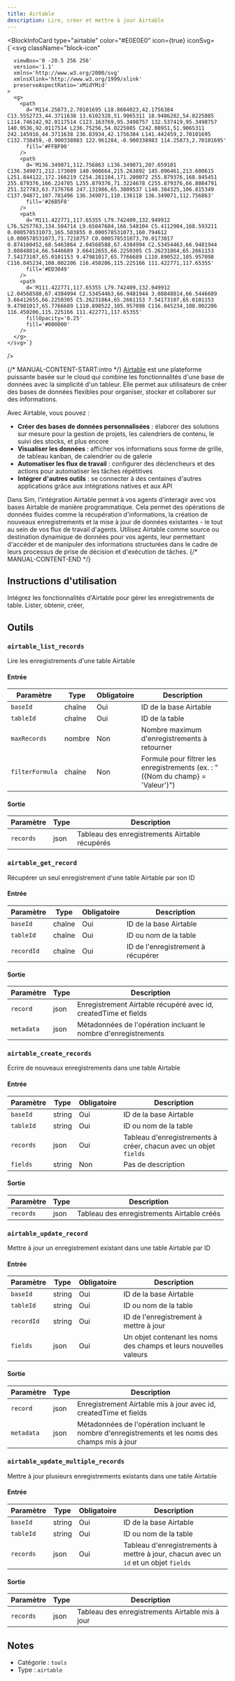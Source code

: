 ```yaml
---
title: Airtable
description: Lire, créer et mettre à jour Airtable
---
```



<BlockInfoCard 
  type="airtable"
  color="#E0E0E0"
  icon={true}
  iconSvg={`<svg className="block-icon"
      
      
      
      viewBox='0 -20.5 256 256'
      version='1.1'
      xmlns='http://www.w3.org/2000/svg'
      xmlnsXlink='http://www.w3.org/1999/xlink'
      preserveAspectRatio='xMidYMid'
    >
      <g>
        <path
          d='M114.25873,2.70101695 L18.8604023,42.1756384 C13.5552723,44.3711638 13.6102328,51.9065311 18.9486282,54.0225085 L114.746142,92.0117514 C123.163769,95.3498757 132.537419,95.3498757 140.9536,92.0117514 L236.75256,54.0225085 C242.08951,51.9065311 242.145916,44.3711638 236.83934,42.1756384 L141.442459,2.70101695 C132.738459,-0.900338983 122.961284,-0.900338983 114.25873,2.70101695'
          fill='#FFBF00'
        />
        <path
          d='M136.349071,112.756863 L136.349071,207.659101 C136.349071,212.173089 140.900664,215.263892 145.096461,213.600615 L251.844122,172.166219 C254.281184,171.200072 255.879376,168.845451 255.879376,166.224705 L255.879376,71.3224678 C255.879376,66.8084791 251.327783,63.7176768 247.131986,65.3809537 L140.384325,106.815349 C137.94871,107.781496 136.349071,110.136118 136.349071,112.756863'
          fill='#26B5F8'
        />
        <path
          d='M111.422771,117.65355 L79.742409,132.949912 L76.5257763,134.504714 L9.65047684,166.548104 C5.4112904,168.593211 0.000578531073,165.503855 0.000578531073,160.794612 L0.000578531073,71.7210757 C0.000578531073,70.0173017 0.874160452,68.5463864 2.04568588,67.4384994 C2.53454463,66.9481944 3.08848814,66.5446689 3.66412655,66.2250305 C5.26231864,65.2661153 7.54173107,65.0101153 9.47981017,65.7766689 L110.890522,105.957098 C116.045234,108.002206 116.450206,115.225166 111.422771,117.65355'
          fill='#ED3049'
        />
        <path
          d='M111.422771,117.65355 L79.742409,132.949912 L2.04568588,67.4384994 C2.53454463,66.9481944 3.08848814,66.5446689 3.66412655,66.2250305 C5.26231864,65.2661153 7.54173107,65.0101153 9.47981017,65.7766689 L110.890522,105.957098 C116.045234,108.002206 116.450206,115.225166 111.422771,117.65355'
          fillOpacity='0.25'
          fill='#000000'
        />
      </g>
    </svg>`}
/>

{/* MANUAL-CONTENT-START:intro */}
[Airtable](https://airtable.com/) est une plateforme puissante basée sur le cloud qui combine les fonctionnalités d'une base de données avec la simplicité d'un tableur. Elle permet aux utilisateurs de créer des bases de données flexibles pour organiser, stocker et collaborer sur des informations.

Avec Airtable, vous pouvez :

- **Créer des bases de données personnalisées** : élaborer des solutions sur mesure pour la gestion de projets, les calendriers de contenu, le suivi des stocks, et plus encore
- **Visualiser les données** : afficher vos informations sous forme de grille, de tableau kanban, de calendrier ou de galerie
- **Automatiser les flux de travail** : configurer des déclencheurs et des actions pour automatiser les tâches répétitives
- **Intégrer d'autres outils** : se connecter à des centaines d'autres applications grâce aux intégrations natives et aux API

Dans Sim, l'intégration Airtable permet à vos agents d'interagir avec vos bases Airtable de manière programmatique. Cela permet des opérations de données fluides comme la récupération d'informations, la création de nouveaux enregistrements et la mise à jour de données existantes - le tout au sein de vos flux de travail d'agents. Utilisez Airtable comme source ou destination dynamique de données pour vos agents, leur permettant d'accéder et de manipuler des informations structurées dans le cadre de leurs processus de prise de décision et d'exécution de tâches.
{/* MANUAL-CONTENT-END */}

## Instructions d'utilisation

Intégrez les fonctionnalités d'Airtable pour gérer les enregistrements de table. Lister, obtenir, créer, 

## Outils

### `airtable_list_records`

Lire les enregistrements d'une table Airtable

#### Entrée

| Paramètre | Type | Obligatoire | Description |
| --------- | ---- | ----------- | ----------- |
| `baseId` | chaîne | Oui | ID de la base Airtable |
| `tableId` | chaîne | Oui | ID de la table |
| `maxRecords` | nombre | Non | Nombre maximum d'enregistrements à retourner |
| `filterFormula` | chaîne | Non | Formule pour filtrer les enregistrements \(ex. : "\(\{Nom du champ\} = \'Valeur\'\)"\) |

#### Sortie

| Paramètre | Type | Description |
| --------- | ---- | ----------- |
| `records` | json | Tableau des enregistrements Airtable récupérés |

### `airtable_get_record`

Récupérer un seul enregistrement d'une table Airtable par son ID

#### Entrée

| Paramètre | Type | Obligatoire | Description |
| --------- | ---- | ----------- | ----------- |
| `baseId` | chaîne | Oui | ID de la base Airtable |
| `tableId` | chaîne | Oui | ID ou nom de la table |
| `recordId` | chaîne | Oui | ID de l'enregistrement à récupérer |

#### Sortie

| Paramètre | Type | Description |
| --------- | ---- | ----------- |
| `record` | json | Enregistrement Airtable récupéré avec id, createdTime et fields |
| `metadata` | json | Métadonnées de l'opération incluant le nombre d'enregistrements |

### `airtable_create_records`

Écrire de nouveaux enregistrements dans une table Airtable

#### Entrée

| Paramètre | Type | Obligatoire | Description |
| --------- | ---- | ---------- | ----------- |
| `baseId` | string | Oui | ID de la base Airtable |
| `tableId` | string | Oui | ID ou nom de la table |
| `records` | json | Oui | Tableau d'enregistrements à créer, chacun avec un objet `fields` |
| `fields` | string | Non | Pas de description |

#### Sortie

| Paramètre | Type | Description |
| --------- | ---- | ----------- |
| `records` | json | Tableau des enregistrements Airtable créés |

### `airtable_update_record`

Mettre à jour un enregistrement existant dans une table Airtable par ID

#### Entrée

| Paramètre | Type | Obligatoire | Description |
| --------- | ---- | ---------- | ----------- |
| `baseId` | string | Oui | ID de la base Airtable |
| `tableId` | string | Oui | ID ou nom de la table |
| `recordId` | string | Oui | ID de l'enregistrement à mettre à jour |
| `fields` | json | Oui | Un objet contenant les noms des champs et leurs nouvelles valeurs |

#### Sortie

| Paramètre | Type | Description |
| --------- | ---- | ----------- |
| `record` | json | Enregistrement Airtable mis à jour avec id, createdTime et fields |
| `metadata` | json | Métadonnées de l'opération incluant le nombre d'enregistrements et les noms des champs mis à jour |

### `airtable_update_multiple_records`

Mettre à jour plusieurs enregistrements existants dans une table Airtable

#### Entrée

| Paramètre | Type | Obligatoire | Description |
| --------- | ---- | ---------- | ----------- |
| `baseId` | string | Oui | ID de la base Airtable |
| `tableId` | string | Oui | ID ou nom de la table |
| `records` | json | Oui | Tableau d'enregistrements à mettre à jour, chacun avec un `id` et un objet `fields` |

#### Sortie

| Paramètre | Type | Description |
| --------- | ---- | ----------- |
| `records` | json | Tableau des enregistrements Airtable mis à jour |

## Notes

- Catégorie : `tools`
- Type : `airtable`
